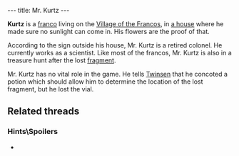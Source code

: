 ---
title: Mr. Kurtz
---

{{twinsunica import}}{{Infobox Character
 |image=Kurtz.png
 |race=franco
 |gender=male
 |size=average
 |age=adult
 |magical=no
 |lba1=
 |lba2=yes
 |alignment=neutral
 |occupation=
 |requires=
 |amount=
 |fam1=
 |fam2=
 |planet=
 |island=
 |building=
}}

'''Kurtz''' is a [[franco]] living on the [[Village of the Francos]], in [[Mr. Kurtz's house|a house]] where he made sure no sunlight can come in. His flowers are the proof of that.

According to the sign outside his house, Mr. Kurtz is a retired colonel. He currently works as a scientist. Like most of the francos, Mr. Kurtz is also in a treasure hunt after the lost [[Francos fragment|fragment]].

Mr. Kurtz has no vital role in the game. He tells [[Twinsen]] that he concoted a potion which should allow him to determine the location of the lost fragment, but he lost the vial.

==Related threads==
===Hints\Spoilers===
* {{thread|id=1413|title=Unsolved mysteries}}

<!-- remove these category links when they're all automated by categorizers...
[[Category:Francos]]
[[Category:Male characters]]
[[Category:Average characters]]
[[Category:Adult characters]]
[[Category:Francos Island inhabitants]] -->